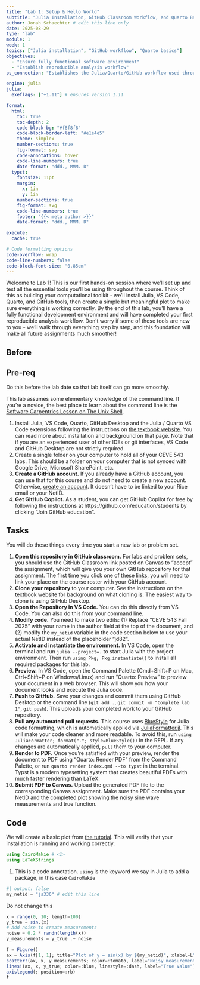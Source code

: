 ```yaml
---
title: "Lab 1: Setup & Hello World"
subtitle: "Julia Installation, GitHub Classroom Workflow, and Quarto Basics"
author: Jonah Schaechter # edit this line only
date: 2025-08-29
type: "lab"
module: 1
week: 1
topics: ["Julia installation", "GitHub workflow", "Quarto basics"]
objectives:
  - "Ensure fully functional software environment"
  - "Establish reproducible analysis workflow"
ps_connection: "Establishes the Julia/Quarto/GitHub workflow used throughout PS1"

engine: julia
julia:
  exeflags: ["+1.11"] # ensures version 1.11

format:
  html:
    toc: true
    toc-depth: 2
    code-block-bg: "#f8f8f8"
    code-block-border-left: "#e1e4e5"
    theme: simplex
    number-sections: true
    fig-format: svg
    code-annotations: hover
    code-line-numbers: true
    date-format: "ddd., MMM. D"
  typst:
    fontsize: 11pt
    margin: 
      x: 1in
      y: 1in
    number-sections: true
    fig-format: svg
    code-line-numbers: true
    footer: "{{< meta author >}}"
    date-format: "ddd., MMM. D"

execute: 
  cache: true

# Code formatting options
code-overflow: wrap
code-line-numbers: false
code-block-font-size: "0.85em"
---
```


Welcome to Lab 1! This is our first hands-on session where we'll set up and test all the essential tools you'll be using throughout the course. Think of this as building your computational toolkit - we'll install Julia, VS Code, Quarto, and GitHub tools, then create a simple but meaningful plot to make sure everything is working correctly. By the end of this lab, you'll have a fully functional development environment and will have completed your first reproducible analysis workflow. Don't worry if some of these tools are new to you - we'll walk through everything step by step, and this foundation will make all future assignments much smoother!

## Before

::: {.callout-important}
## Pre-req

Do this before the lab date so that lab itself can go more smoothly.
:::

This lab assumes some elementary knowledge of the command line.
If you're a novice, the best place to learn about the command line is the [Software Carpentries Lesson on The Unix Shell](https://swcarpentry.github.io/shell-novice/).

1. Install Julia, VS Code, Quarto, GitHub Desktop and the Julia / Quarto VS Code extensions following the instructions on [the textbook website](https://dossgollin-lab.github.io/climate-risk-management-reference/chapters/appendices/software.html). You can read more about installation and background on that page. Note that if you are an experienced user of other IDEs or git interfaces, VS Code and GitHub Desktop are not strictly required.
1. Create a single folder on your computer to hold all of your CEVE 543 labs. This should be a folder on your computer that is not synced with Google Drive, Microsoft SharePoint, etc.
1. **Create a GitHub account.** If you already have a GitHub account, you can use that for this course and do not need to create a new account.
Otherwise, [create an account](https://github.com/join). It doesn't have to be linked to your Rice email or your NetID.
1. **Get GitHub Copilot.** As a student, you can get GitHub Copilot for free by following the instructions at https://github.com/education/students by clicking "Join GitHub education".


## Tasks

You will do these things every time you start a new lab or problem set.

1. **Open this repository in GitHub classroom.** For labs and problem sets, you should use the GitHub Classroom link posted on Canvas to "accept" the assignment, which will give you your own GitHub repository for that assignment. The first time you click one of these links, you will need to link your place on the course roster with your GitHub account.
1. **Clone your repository** to your computer. See the instructions on the textbook website for background on what cloning is. The easiest way to clone is using GitHub Desktop.
1. **Open the Repository in VS Code.** You can do this directly from VS Code. You can also do this from your command line.
1. **Modify code.** You need to make two edits: (1) Replace "CEVE 543 Fall 2025" with your name in the author field at the top of the document, and (2) modify the `my_netid` variable in the code section below to use your actual NetID instead of the placeholder "jd82".
1. **Activate and instantiate the environment.** In VS Code, open the terminal and run `julia --project=.` to start Julia with the project environment. Then run `using Pkg; Pkg.instantiate()` to install all required packages for this lab.
1. **Preview.** In VS Code, open the Command Palette (Cmd+Shift+P on Mac, Ctrl+Shift+P on Windows/Linux) and run "Quarto: Preview" to preview your document in a web browser. This will show you how your document looks and execute the Julia code.
1. **Push to GitHub.** Save your changes and commit them using GitHub Desktop or the command line (`git add .`, `git commit -m "Complete lab 1"`, `git push`). This uploads your completed work to your GitHub repository.
1. **Pull any automated pull requests.**  This course uses [BlueStyle](https://github.com/invenia/BlueStyle) for Julia code formatting, which is automatically applied via [JuliaFormatter.jl](https://domluna.github.io/JuliaFormatter.jl/stable/). This will make your code cleaner and more readable. To avoid this, run `using JuliaFormatter; format("."; style=BlueStyle())` in the REPL. If any changes are automatically applied, `pull` them to your computer.
1. **Render to PDF.** Once you're satisfied with your preview, render the document to PDF using "Quarto: Render PDF" from the Command Palette, or run `quarto render index.qmd --to typst` in the terminal. Typst is a modern typesetting system that creates beautiful PDFs with much faster rendering than LaTeX.
1. **Submit PDF to Canvas.** Upload the generated PDF file to the corresponding Canvas assignment. Make sure the PDF contains your NetID and the completed plot showing the noisy sine wave measurements and true function.

## Code

We will create a basic plot from [the tutorial](https://docs.makie.org/dev/tutorials/getting-started).
This will verify that your installation is running and working correctly.

```julia
using CairoMakie # <1>
using LaTeXStrings
```

1. This is a code annotation. `using` is the keyword we say in Julia to add a package, in this case `CairoMakie`

```julia
#| output: false
my_netid = "js336" # edit this line
```

Do not change this

```julia
x = range(0, 10; length=100)
y_true = sin.(x)
# Add noise to create measurements
noise = 0.2 * randn(length(x))
y_measurements = y_true .+ noise

f = Figure()
ax = Axis(f[1, 1]; title="Plot of y = sin(x) by $(my_netid)", xlabel=L"$x$", ylabel=L"$y$")
scatter!(ax, x, y_measurements; color=:tomato, label="Noisy measurements")
lines!(ax, x, y_true; color=:blue, linestyle=:dash, label="True Value")
axislegend(; position=:rb)
f
```

